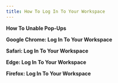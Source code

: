 ```yaml
---
title: How To Log In To Your Workspace
---
```



**How To Unable Pop-Ups**

**Google Chrome: Log In To Your Workspace**

**Safari: Log In To Your Workspace**

**Edge: Log In To Your Workspace**

**Firefox: Log In To Your Workspace**

